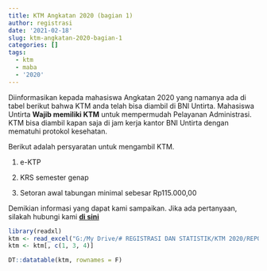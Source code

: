 ```yaml
---
title: KTM Angkatan 2020 (bagian 1)
author: registrasi
date: '2021-02-18'
slug: ktm-angkatan-2020-bagian-1
categories: []
tags:
  - ktm
  - maba
  - '2020'
---
```


Diinformasikan kepada mahasiswa Angkatan 2020 yang namanya ada di tabel berikut bahwa KTM anda telah bisa diambil di BNI Untirta. Mahasiswa Untirta **Wajib memiliki KTM** untuk mempermudah Pelayanan Administrasi. KTM bisa diambil kapan saja di jam kerja kantor BNI Untirta dengan mematuhi protokol kesehatan.

Berikut adalah persyaratan untuk mengambil KTM.

1.  e-KTP

2.  KRS semester genap

3.  Setoran awal tabungan minimal sebesar Rp115.000,00

Demikian informasi yang dapat kami sampaikan. Jika ada pertanyaan, silakah hubungi kami [**di sini**](http://wa.me/6281311734542){target="_blank"}

```r
library(readxl)
ktm <- read_excel("G:/My Drive/# REGISTRASI DAN STATISTIK/KTM 2020/REPORT KTM UNTIRTA_2511.xlsx")
ktm <- ktm[, c(1, 3, 4)]

DT::datatable(ktm, rownames = F)
```
